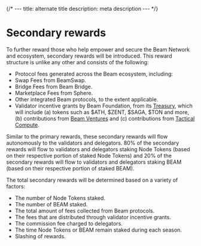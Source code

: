 {/* ---
title: alternate title
description: meta description
--- */}

# Secondary rewards

To further reward those who help empower and secure the Beam Network and ecosystem, secondary rewards will be introduced. This reward structure is unlike any other and consists of the following:

-   Protocol fees generated across the Beam ecosystem, including:
-   Swap Fees from BeamSwap.
-   Bridge Fees from Beam Bridge.
-   Marketplace Fees from Sphere.
-   Other integrated Beam protocols, to the extent applicable.
-   Validator incentive grants by Beam Foundation, from its [Treasury](https://treasury.onbeam.com), which will include (a) tokens such as $ATH, $ZENT, $SAGA, $TON and more, (b) contributions from [Beam Ventures](https://medium.com/@onbeam/beam-ventures-to-launch-as-the-first-gaming-fund-in-abu-dhabi-051a9dea3353) and (c) contributions from [Tactical Compute](https://medium.com/@onbeam/beam-foundation-aethir-and-metastreet-unite-to-launch-tactical-compute-a-40m-ai-compute-2f3bd1488eec).

Similar to the primary rewards, these secondary rewards will flow autonomously to the validators and delegators. 80% of the secondary rewards will flow to validators and delegators staking Node Tokens (based on their respective portion of staked Node Tokens) and 20% of the secondary rewards will flow to validators and delegators staking BEAM (based on their respective portion of staked BEAM).

The total secondary rewards will be determined based on a variety of factors:

-   The number of Node Tokens staked.
-   The number of BEAM staked.
-   The total amount of fees collected from Beam protocols.
-   The fees that are distributed through validator incentive grants.
-   The commission fee charged to delegators.
-   The time Node Tokens or BEAM remain staked during each season.
-   Slashing of rewards.
